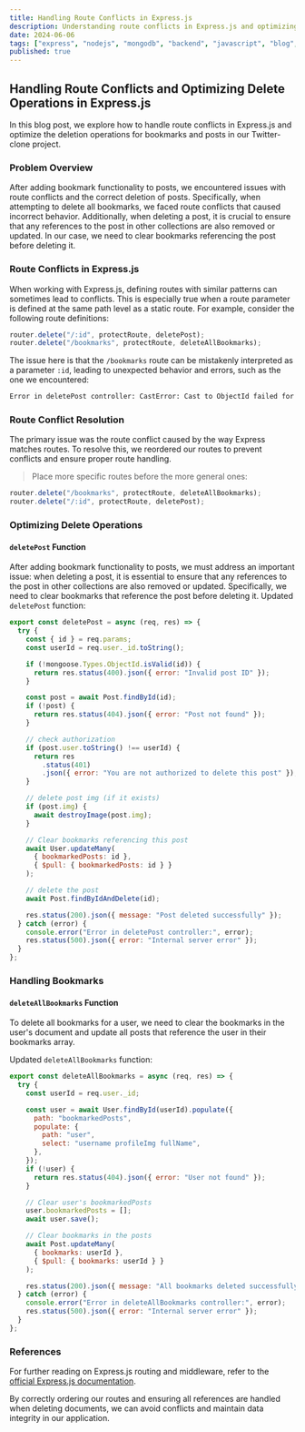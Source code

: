 ```yaml
---
title: Handling Route Conflicts in Express.js
description: Understanding route conflicts in Express.js and optimizing delete operations for bookmarks and posts in a Twitter-clone project.
date: 2024-06-06
tags: ["express", "nodejs", "mongodb", "backend", "javascript", "blog", "code"]
published: true
---
```


## Handling Route Conflicts and Optimizing Delete Operations in Express.js

In this blog post, we explore how to handle route conflicts in Express.js and optimize the deletion operations for bookmarks and posts in our Twitter-clone project.

### Problem Overview

After adding bookmark functionality to posts, we encountered issues with route conflicts and the correct deletion of posts. Specifically, when attempting to delete all bookmarks, we faced route conflicts that caused incorrect behavior. Additionally, when deleting a post, it is crucial to ensure that any references to the post in other collections are also removed or updated. In our case, we need to clear bookmarks referencing the post before deleting it.

### Route Conflicts in Express.js

When working with Express.js, defining routes with similar patterns can sometimes lead to conflicts. This is especially true when a route parameter is defined at the same path level as a static route. For example, consider the following route definitions:

```javascript
router.delete("/:id", protectRoute, deletePost);
router.delete("/bookmarks", protectRoute, deleteAllBookmarks);
```

The issue here is that the `/bookmarks` route can be mistakenly interpreted as a parameter `:id`, leading to unexpected behavior and errors, such as the one we encountered:

```bash
Error in deletePost controller: CastError: Cast to ObjectId failed for value "bookmarks" (type string) at path "\_id" for model "Post"
```

### Route Conflict Resolution

The primary issue was the route conflict caused by the way Express matches routes. To resolve this, we reordered our routes to prevent conflicts and ensure proper route handling.

> Place more specific routes before the more general ones:

```javascript
router.delete("/bookmarks", protectRoute, deleteAllBookmarks);
router.delete("/:id", protectRoute, deletePost);
```

### Optimizing Delete Operations

#### `deletePost` Function

After adding bookmark functionality to posts, we must address an important issue: when deleting a post, it is essential to ensure that any references to the post in other collections are also removed or updated. Specifically, we need to clear bookmarks that reference the post before deleting it.
Updated `deletePost` function:

```javascript
export const deletePost = async (req, res) => {
  try {
    const { id } = req.params;
    const userId = req.user._id.toString();

    if (!mongoose.Types.ObjectId.isValid(id)) {
      return res.status(400).json({ error: "Invalid post ID" });
    }

    const post = await Post.findById(id);
    if (!post) {
      return res.status(404).json({ error: "Post not found" });
    }

    // check authorization
    if (post.user.toString() !== userId) {
      return res
        .status(401)
        .json({ error: "You are not authorized to delete this post" });
    }

    // delete post img (if it exists)
    if (post.img) {
      await destroyImage(post.img);
    }

    // Clear bookmarks referencing this post
    await User.updateMany(
      { bookmarkedPosts: id },
      { $pull: { bookmarkedPosts: id } }
    );

    // delete the post
    await Post.findByIdAndDelete(id);

    res.status(200).json({ message: "Post deleted successfully" });
  } catch (error) {
    console.error("Error in deletePost controller:", error);
    res.status(500).json({ error: "Internal server error" });
  }
};
```

### Handling Bookmarks

#### `deleteAllBookmarks` Function

To delete all bookmarks for a user, we need to clear the bookmarks in the user's document and update all posts that reference the user in their bookmarks array.

Updated `deleteAllBookmarks` function:

```javascript
export const deleteAllBookmarks = async (req, res) => {
  try {
    const userId = req.user._id;

    const user = await User.findById(userId).populate({
      path: "bookmarkedPosts",
      populate: {
        path: "user",
        select: "username profileImg fullName",
      },
    });
    if (!user) {
      return res.status(404).json({ error: "User not found" });
    }

    // Clear user's bookmarkedPosts
    user.bookmarkedPosts = [];
    await user.save();

    // Clear bookmarks in the posts
    await Post.updateMany(
      { bookmarks: userId },
      { $pull: { bookmarks: userId } }
    );

    res.status(200).json({ message: "All bookmarks deleted successfully" });
  } catch (error) {
    console.error("Error in deleteAllBookmarks controller:", error);
    res.status(500).json({ error: "Internal server error" });
  }
};
```

### References

For further reading on Express.js routing and middleware, refer to the [official Express.js documentation](https://expressjs.com/en/guide/routing.html).

By correctly ordering our routes and ensuring all references are handled when deleting documents, we can avoid conflicts and maintain data integrity in our application.
